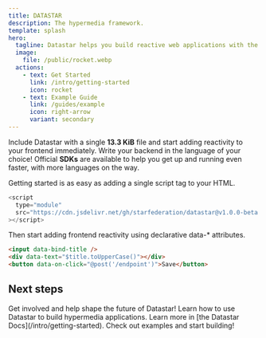 ```yaml
---
title: DATASTAR
description: The hypermedia framework.
template: splash
hero:
  tagline: Datastar helps you build reactive web applications with the simplicity of server-side rendering and the power of a full-stack SPA framework.
  image:
    file: /public/rocket.webp
  actions:
    - text: Get Started
      link: /intro/getting-started
      icon: rocket
    - text: Example Guide
      link: /guides/example
      icon: right-arrow
      variant: secondary
---
```



Include Datastar with a single **13.3 KiB** file and start adding reactivity to your frontend immediately. Write your backend in the language of your choice! Official **SDKs** are available to help you get up and running even faster, with more languages on the way.

Getting started is as easy as adding a single script tag to your HTML.

```javascript
<script
  type="module"
  src="https://cdn.jsdelivr.net/gh/starfederation/datastar@v1.0.0-beta.3/bundles/datastar.js"
></script>
```

Then start adding frontend reactivity using declarative data-\* attributes.

```html
<input data-bind-title />
<div data-text="$title.toUpperCase()"></div>
<button data-on-click="@post('/endpoint')">Save</button>
```

## Next steps

<CardGrid>
  <Card title="Join the Community" icon="comment-alt">
    Get involved and help shape the future of Datastar!
  </Card>
  <Card title="Read our Philosophy" icon="rocket">
    Learn how to use Datastar to build hypermedia applications.
  </Card>
  <Card title="Read the docs" icon="open-book">
    Learn more in [the Datastar Docs](/intro/getting-started).
  </Card>
  <Card title="Try it out" icon="seti:html">
    Check out examples and start building!
  </Card>
</CardGrid>
